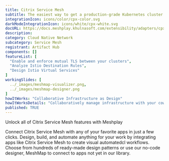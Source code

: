 ```yaml
---
title: Citrix Service Mesh
subtitle: The easiest way to get a production-grade Kubernetes cluster up and running
integrationIcon: icons/color/cpx-color.svg
darkModeIntegrationIcon: icons/white/cpx-white.svg
docURL: https://docs.meshplay.khulnasoft.com/extensibility/adapters/cpx
description: 
category: Cloud Native Network
subcategory: Service Mesh
registrant: Artifact Hub
components: []
featureList: [
  "Enable and enforce mutual TLS between your clusters",
  "Analyze Istio Destination Rules",
  "Design Istio Virtual Services"
]
workingSlides: [
  ../_images/meshmap-visualizer.png,
  ../_images/meshmap-designer.png
]
howItWorks: "Collaborative Infrastructure as Design"
howItWorksDetails: "Collaboratively manage infrastructure with your coworkers synchronously sharing the same designs."
published: TRUE
---
```

<p>
Unlock all of Citrix Service Mesh features with Meshplay
</p>
<p>
    Connect Citrix Service Mesh with any of your favorite apps in just a few
    clicks. Design, build, and automate anything for your work by
    integrating apps like Citrix Service Mesh to create visual automatedcl
    workflows. Choose from hundreds of ready-made design patterns or use
    our no-code designer, MeshMap to connect to apps not yet in our
    library.
</p>
